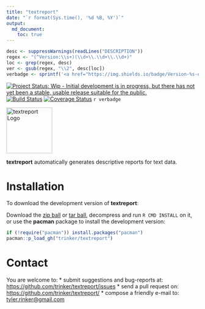 ```yaml
---
title: "textreport"
date: "`r format(Sys.time(), '%d %B, %Y')`"
output:
  md_document:
    toc: true      
---
```


```r
desc <- suppressWarnings(readLines("DESCRIPTION"))
regex <- "(^Version:\\s+)(\\d+\\.\\d+\\.\\d+)"
loc <- grep(regex, desc)
ver <- gsub(regex, "\\2", desc[loc])
verbadge <- sprintf('<a href="https://img.shields.io/badge/Version-%s-orange.svg"><img src="https://img.shields.io/badge/Version-%s-orange.svg" alt="Version"/></a></p>', ver, ver)
````

[![Project Status: Wip - Initial development is in progress, but there has not yet been a stable, usable release suitable for the public.](http://www.repostatus.org/badges/0.1.0/wip.svg)](http://www.repostatus.org/#wip)
[![Build Status](https://travis-ci.org/trinker/textreport.svg?branch=master)](https://travis-ci.org/trinker/textreport)
[![Coverage Status](https://coveralls.io/repos/trinker/textreport/badge.svg?branch=master)](https://coveralls.io/r/trinker/textreport?branch=master)
`r verbadge`

<img src="inst/textreport_logo/r_textreport.png" width="120" alt="textreport Logo">  


**textreport** automatically generates descriptive reports for text data.  

# Installation

To download the development version of **textreport**:

Download the [zip ball](https://github.com/trinker/textreport/zipball/master) or [tar ball](https://github.com/trinker/textreport/tarball/master), decompress and run `R CMD INSTALL` on it, or use the **pacman** package to install the development version:

```r
if (!require("pacman")) install.packages("pacman")
pacman::p_load_gh("trinker/textreport")
```

# Contact

You are welcome to:
* submit suggestions and bug-reports at: <https://github.com/trinker/textreport/issues>
* send a pull request on: <https://github.com/trinker/textreport/>
* compose a friendly e-mail to: <tyler.rinker@gmail.com>
